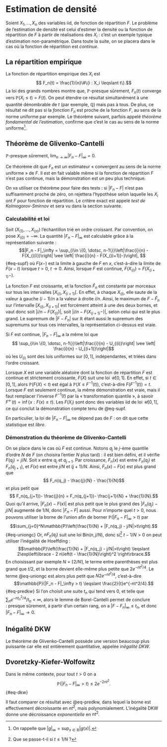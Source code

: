 # Estimation de densité

Soient $X_1, \dotsc, X_n$ des variables iid, de fonction de répartition $F$. Le problème de l'estimation de densité est celui d'estimer la densité ou la fonction de répartition de $F$ à partir de réalisations des $X_i$ : c'est un exemple typique d'estimation non-paramétrique. Dans toute la suite, on se placera dans le cas où la fonction de répartition est *continue*. 

## La répartition empirique 

La fonction de répartition empirique des $X_i$ est
$$ F_n(t) = \frac{1}{n}\#\{i : X_i \leqslant t\}.$$
La loi des grands nombres montre que, $\mathbb{P}$-presque sûrement, $F_n(t)$ converge vers $\mathbb{P}(X_i \leqslant t)=F(t)$. On peut étendre ce résultat simultanément à une quantité dénombrable de $t$ (par exemple, $\mathbb{Q}$) mais pas à tous. De plus, ce résultat ne dit pas si la *fonction* $F_n$ est proche de la fonction $F$, au sens de la norme uniforme par exemple. Le théorème suivant, parfois appelé *théorème fondamental de l'estimation*, confirme que c'est le cas au sens de la norme uniforme^[On rappelle que $|g|_\infty = \sup_{x\in\mathbb{R}}|g(x)|$.]. 

:::{#thm-glivenko}

## Théorème de Glivenko-Cantelli

$\mathbb{P}$-presque sûrement, $\lim_{n\to \infty}|F_n - F|_\infty = 0$. 

:::

Ce théorème dit que $F_n$ est un estimateur « convergent au sens de la norme uniforme » de $F$. Il est en fait valable même si la fonction de répartition $F$ n'est pas continue, mais la démonstration est un peu plus technique. 

On va utiliser ce théorème pour faire des tests : si $|F_n - F|$ n'est pas suffisamment proche de zéro, on rejettera l'hypothèse selon laquelle les $X_i$ ont $F$ pour fonction de répartition. Le critère exact est appelé *test de Kolmogorov-Smirnov* et sera vu dans la section suivante. 

### Calculabilité et loi  {.unnumbered}

Soit $(X_{(1)}, \dotsc, X_{(n)})$ l'échantillon trié en ordre croissant. Par convention, on pose $X_{(0)} = -\infty$. La quantité $|F_n - F|_\infty$ est calculable grâce à la représentation suivante : 
$$|F_n - F|_\infty = \sup_{i\in \{0, \dotsc, n-1\}}\left|\frac{i}{n} - F(X_{(i)})\right| \vee \left| \frac{i}{n} - F(X_{(i+1)}-)\right|,  $${#eq-supf}
où $F(x-)$ est la limite à gauche de $F$ en $x$, c'est-à-dire la limite de $F(x-t)$ lorsque $t>0$, $t\to 0$. Ainsi, lorsque $F$ est continue, $F(X_{(i)}) = F(X_{(i+1)}-)$.

:::{.proof}

La fonction $F$ est croissante, et la fonction $\hat{F}_n$ est constante par morceaux sur tous les intervalles $[X_{(i)}, X_{(i+1)}[$. En effet, à chaque $X_{(i)}$, elle saute de la valeur à gauche $(i-1)/n$ a la valeur à droite $i/n$. Ainsi, le maximum de $F - \hat{F}_n$ sur l'intervalle $[X_{(i)}, X_{(i+1)}[$ est forcément atteint à une des deux bornes, et vaut donc soit $|i/n - F(X_{(i)})|$, soit $|i/n - F(X_{(i+1)}-)|$, selon celui qui est le plus grand. Le supremum de $|F - \hat{F}_n|$ sur $\mathbb{R}$ étant aussi le supremum des supremums sur tous ces intervalles, la représentation ci-dessus est vraie. 

:::




:::{#lem-gc}

Si $F$ est continue, $|F_n - F|_\infty$ a la même loi que 
$$ \sup_{i\in \{0, \dotsc, n-1\}}\left|\frac{i}{n} - U_{(i)}\right| \vee \left| \frac{i}{n} - U_{(i+1)}\right|$$
où les $U_{(i)}$ sont des lois uniformes sur $[0,1]$, indépendantes, et triées dans l'ordre croissant. 

:::

:::{.proof}
Lorsque $X$ est une variable aléatoire dont la fonction de répartition $F$ est continue et strictement croissante, $F(X)$ suit une loi $\mathscr{U}[0,1]$. En effet, si $t\in [0,1]$, alors $\mathbb{P}(F(X)<t)$ est égal à $\mathbb{P}(X \leqslant F^{-1}(t))$, c'est-à-dire $F(F^{-1}(t)) = t$. Lorsque $F$ est seulement continue, la même démonstration est vraie, mais il faut remplacer l'inverse $F^{-1}(t)$ par la « transformation quantile », à savoir $F^{\leftarrow}(t) = \inf\{x : F(x)\geqslant t\}$. Les $F(X_i)$ sont donc des variables iid de loi $\mathscr{U}[0,1]$, ce qui conclut la démonstration compte tenu de @eq-supf. 

:::

En particulier, la loi de $|F_n - F|_\infty$ ne dépend pas de $F$ : on dit que cette statistique est *libre*. 


### Démonstration du théorème de Glivenko-Cantelli {.unnumbered}

On se place dans le cas où $F$ est continue. Notons $q_j$ le $j$-ème quantile d'ordre $N$ de $F$ (on choisira l'entier $N$ plus tard) : il est bien défini, et il vérifie $F(q_j) = j/N$. Soit $x$ entre $q_j$ et $q_{j+1}$. Par croissance, $F_n(x)$ est entre $F_n(q_j)$ et  $F_n(q_{j+1})$, et $F(x)$ est entre $j/N$ et $(j+1)/N$. Ainsi, $F_n(x) - F(x)$ est plus grand que 
$$ F_n(q_j) - \frac{j}{N} - \frac{1}{N}$$
et plus petit que 
$$ F_n(q_{j+1})- \frac{j}{n} = F_n(q_{j+1})- \frac{j+1}{N}  + \frac{1}{N}.$$
Quoi qu'il arrive, $|F_n(x) - F(x)|$ est plus petit que le plus grand des $|F_n(q_j) - j/N|$ augmenté de $1/N$, donc $|F_n - F|$ aussi. Pour n'importe quel $t>0$, nous pouvons utiliser la borne de l'union afin de borner $\mathbb{P}(|F_n - F|_\infty > t)$ par  $$\sum_{j=0}^N\mathbb{P}\left(\frac{1}{N} + |F_n(q_j) - j/N|>t\right).$${#eq-uniongc}
Or, $nF_n(q_j)$ suit une loi $\mathrm{Bin}(n, j/N)$, donc si^[Que se passe-t-il si $t\leqslant 1/N$ ?]  $t-1/N>0$ on peut utiliser l'inégalité de Hoeffding : 
$$\mathbb{P}\left(\frac{1}{N} + |F_n(q_j) - j/N|>t\right) \leqslant 2\exp\left\lbrace - 2 n\left(t - \frac{1}{N}\right)^2 \right\rbrace.$$
En choisissant par exemple $N = \lceil 2/N\rceil$, le terme entre parenthèses est plus grand que $t/2$, et la borne devient elle-même plus petite que $2e^{-nt^2/4}$. 
Le terme @eq-uniongc est alors plus petit que $N 2e^{-nt^2/4}$, c'est-à-dire 
$$\mathbb{P}(|F_n - F|_\infty > t) \leqslant \frac{2}{t}e^{-nt^2/4}.$${#eq-predkw}
Si l'on choisit une suite $t_n$ qui tend vers 0, et telle que $\sum_n e^{-nt_n^2/4}/t_n < \infty$, alors le lemme de Borel-Cantelli permet de conclure : presque sûrement, à partir d'un certain rang, on a $|F - F_n|_\infty \leqslant t_n$, et donc $|F_n - F|_\infty \to 0$. 

## Inégalité DKW


Le théorème de Glivenko-Cantelli possède une version beaucoup plus puissante car elle est entièrement quantitative, appelée *inégalité DKW*. 

:::{#thm-DKW}

## Dvoretzky-Kiefer-Wolfowitz
Dans le même contexte, pour tout $t>0$ on a 
$$\mathbb{P}(|F_n - F|_\infty > t) \leqslant 2e^{-2nt^2}.$${#eq-dkw}

:::

Il faut comparer ce résultat avec @eq-predkw, dans lequel la borne est effectivement décroissante en $nt^2$, mais polynomialement. L'inégalité DKW donne une décroissance *exponentielle* en $nt^2$. 

[^1]: Prudence : il faut aussi que $N$ soit plus grand que 1, car sinon les quantiles n'ont pas de sens. Mais $\lceil 2/t\rceil$ vaut 1 uniquement lorsque $t$ est plus grand que 2 : dans ce cas, $\mathbb{P}(|F_n - F|_\infty > t) = 0$, puisque $|F_n - F|_\infty \leqslant |F|_\infty + |F_n|_\infty =2$. 